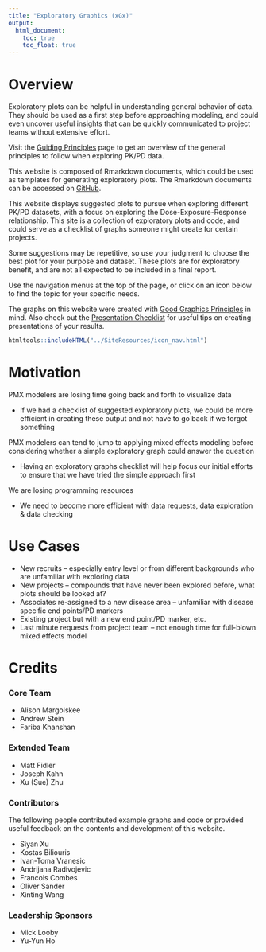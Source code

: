 ```yaml
---
title: "Exploratory Graphics (xGx)"
output: 
  html_document:
    toc: true
    toc_float: true
---
```


# Overview

Exploratory plots can be helpful in understanding general behavior of data. They should be used as a first step before approaching modeling, and could even uncover useful insights that can be quickly communicated to project teams without extensive effort. 

Visit the [Guiding Principles](GuidingPrinciples.html) page to get an overview of the general principles to follow when exploring PK/PD data.

This website is composed of Rmarkdown documents, which could be used as templates for generating exploratory plots. The Rmarkdown documents can be accessed on [GitHub](https://github.com/Novartis/xgx/tree/master/Rmarkdown).

This website displays suggested plots to pursue when exploring different PK/PD datasets, with a focus on exploring the Dose-Exposure-Response relationship. This site is a collection of exploratory plots and code, and could serve as a checklist of graphs someone might create for certain projects.

Some suggestions may be repetitive, so use your judgment to choose the best plot for your purpose and dataset. These plots are for exploratory benefit, and are not all expected to be included in a final report.

Use the navigation menus at the top of the page, or click on an icon below to find the topic for your specific needs.

The graphs on this website were created with [Good Graphics Principles](https://github.com/GraphicsPrinciples/CheatSheet/blob/master/NVSCheatSheet.pdf) in mind. Also check out the [Presentation Checklist](https://opensource.nibr.com/xgx/Resources/Presentation_Checklist_v2.03.pdf) for useful tips on creating presentations of your results.

```r
htmltools::includeHTML("../SiteResources/icon_nav.html")
```


#
# Motivation

PMX modelers are losing time going back and forth to visualize data

* If we had a checklist of suggested exploratory plots, we could be more efficient in creating these output and not have to go back if we forgot something

PMX modelers can tend to jump to applying mixed effects modeling before considering whether a simple exploratory graph could answer the question

* Having an exploratory graphs checklist will help focus our initial efforts to ensure that we have tried the simple approach first

We are losing programming resources

* We need to become more efficient with data requests, data exploration & data checking

# Use Cases

* New recruits – especially entry level or from different backgrounds who are unfamiliar with exploring data
* New projects – compounds that have never been explored before, what plots should be looked at?
* Associates re-assigned to a new disease area – unfamiliar with disease specific end points/PD markers
* Existing project but with a new end point/PD marker, etc. 
* Last minute requests from project team – not enough time for full-blown mixed effects model

# Credits

### Core Team

* Alison Margolskee
* Andrew Stein
* Fariba Khanshan

### Extended Team
* Matt Fidler
* Joseph Kahn
* Xu (Sue) Zhu

### Contributors

The following people contributed example graphs and code or provided useful feedback on the contents and development of this website.

* Siyan Xu
* Kostas Biliouris
* Ivan-Toma Vranesic
* Andrijana Radivojevic
* Francois Combes
* Oliver Sander
* Xinting Wang

### Leadership Sponsors

* Mick Looby
* Yu-Yun Ho
